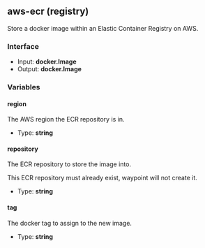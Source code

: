 ## aws-ecr (registry)

Store a docker image within an Elastic Container Registry on AWS.

### Interface

- Input: **docker.Image**
- Output: **docker.Image**

### Variables

#### region

The AWS region the ECR repository is in.

- Type: **string**

#### repository

The ECR repository to store the image into.

This ECR repository must already exist, waypoint will not create it.

- Type: **string**

#### tag

The docker tag to assign to the new image.

- Type: **string**
